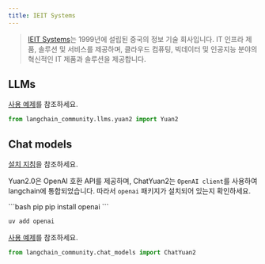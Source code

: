 ```yaml
---
title: IEIT Systems
---
```


>[IEIT Systems](https://en.ieisystem.com/)는 1999년에 설립된 중국의 정보 기술 회사입니다.
> IT 인프라 제품, 솔루션 및 서비스를 제공하며, 클라우드 컴퓨팅,
> 빅데이터 및 인공지능 분야의 혁신적인 IT 제품과 솔루션을 제공합니다.


## LLMs

[사용 예제](/oss/integrations/llms/yuan2)를 참조하세요.

```python
from langchain_community.llms.yuan2 import Yuan2
```

## Chat models

[설치 지침](/oss/integrations/chat/yuan2/#setting-up-your-api-server)을 참조하세요.

Yuan2.0은 OpenAI 호환 API를 제공하며, ChatYuan2는 `OpenAI client`를 사용하여 langchain에 통합되었습니다.
따라서 `openai` 패키지가 설치되어 있는지 확인하세요.

<CodeGroup>
```bash pip
pip install openai
```

```bash uv
uv add openai
```
</CodeGroup>

[사용 예제](/oss/integrations/chat/yuan2)를 참조하세요.

```python
from langchain_community.chat_models import ChatYuan2
```
